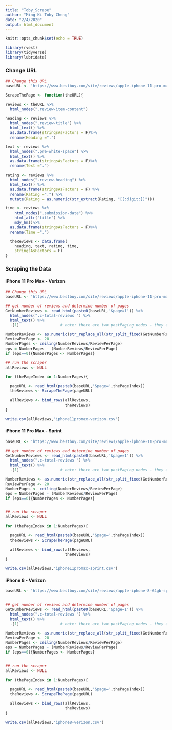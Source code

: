 ```yaml
---
title: "Toby_Scrape"
author: "Ming Ki Toby Cheng"
date: "2/4/2020"
output: html_document
---
```


```r
knitr::opts_chunk$set(echo = TRUE)
```

```r
library(rvest)
library(tidyverse)
library(lubridate)
```
### Change URL
```r
## Change this URL
baseURL <- 'https://www.bestbuy.com/site/reviews/apple-iphone-11-pro-max-256gb-space-gray-verizon/6341561?variant=A'
```


```r
ScrapeThePage <- function(theURL){

reviews <- theURL %>%
  html_nodes(".review-item-content")

heading <- reviews %>%
  html_nodes(".review-title") %>%
  html_text() %>%
  as.data.frame(stringsAsFactors = F)%>%
  rename(Heading =".")

text <- reviews %>%
  html_nodes(".pre-white-space") %>%
  html_text() %>%
  as.data.frame(stringsAsFactors = F)%>%
  rename(Text =".")

rating <- reviews %>%
  html_nodes(".review-heading") %>%
  html_text() %>%
  as.data.frame(stringsAsFactors = F) %>%
  rename(Rating =".") %>%
  mutate(Rating = as.numeric(str_extract(Rating, "[[:digit:]]")))

time <- reviews %>%
    html_nodes(".submission-date") %>%
    html_attr("title") %>%
    mdy_hm()%>%
  as.data.frame(stringsAsFactors = F)%>%
  rename(Time =".") 

  theReviews <- data.frame(
    heading, text, rating, time,
    stringsAsFactors = F)
}
```


### Scraping the Data

#### iPhone 11 Pro Max - Verizon
```r
## Change this URL
baseURL <- 'https://www.bestbuy.com/site/reviews/apple-iphone-11-pro-max-256gb-space-gray-verizon/6341561?variant=A'

## get number of reviews and determine number of pages 
GetNumberReviews <- read_html(paste0(baseURL,'&page=1')) %>%
  html_nodes(".c-total-reviews ") %>%
  html_text() %>%
  .[1]                  # note: there are two postPaging nodes - they are identical so we just need the first one

NumberReviews <- as.numeric(str_replace_all(str_split_fixed(GetNumberReviews," ",3)[2], "[^[:alnum:]]", ""))
ReviewPerPage <- 20
NumberPages <- ceiling(NumberReviews/ReviewPerPage)  
eps = NumberPages - (NumberReviews/ReviewPerPage)
if (eps==0){NumberPages <- NumberPages}

## run the scraper
allReviews <- NULL

for (thePageIndex in 1:NumberPages){

  pageURL <- read_html(paste0(baseURL,'&page=',thePageIndex))
  theReviews <- ScrapeThePage(pageURL)
  
  allReviews <- bind_rows(allReviews,
                          theReviews)
}

write.csv(allReviews,'iphone11promax-verizon.csv')

```

#### iPhone 11 Pro Max - Sprint
```r
baseURL <- 'https://www.bestbuy.com/site/reviews/apple-iphone-11-pro-max-64gb-midnight-green-sprint/6341431?variant=A'

## get number of reviews and determine number of pages 
GetNumberReviews <- read_html(paste0(baseURL,'&page=1')) %>%
  html_nodes(".c-total-reviews ") %>%
  html_text() %>%
  .[1]                  # note: there are two postPaging nodes - they are identical so we just need the first one

NumberReviews <- as.numeric(str_replace_all(str_split_fixed(GetNumberReviews," ",3)[2], "[^[:alnum:]]", ""))
ReviewPerPage <- 20
NumberPages <- ceiling(NumberReviews/ReviewPerPage)  
eps = NumberPages - (NumberReviews/ReviewPerPage)
if (eps==0){NumberPages <- NumberPages}


## run the scraper
allReviews <- NULL

for (thePageIndex in 1:NumberPages){

  pageURL <- read_html(paste0(baseURL,'&page=',thePageIndex))
  theReviews <- ScrapeThePage(pageURL)
  
  allReviews <- bind_rows(allReviews,
                          theReviews)
}

write.csv(allReviews,'iphone11promax-sprint.csv')

```

#### iPhone 8 - Verizon
```r
baseURL <- 'https://www.bestbuy.com/site/reviews/apple-iphone-8-64gb-space-gray-verizon/6009931?variant=A'


## get number of reviews and determine number of pages 
GetNumberReviews <- read_html(paste0(baseURL,'&page=1')) %>%
  html_nodes(".c-total-reviews ") %>%
  html_text() %>%
  .[1]                  # note: there are two postPaging nodes - they are identical so we just need the first one

NumberReviews <- as.numeric(str_replace_all(str_split_fixed(GetNumberReviews," ",3)[2], "[^[:alnum:]]", ""))
ReviewPerPage <- 20
NumberPages <- ceiling(NumberReviews/ReviewPerPage)  
eps = NumberPages - (NumberReviews/ReviewPerPage)
if (eps==0){NumberPages <- NumberPages}


## run the scraper
allReviews <- NULL

for (thePageIndex in 1:NumberPages){

  pageURL <- read_html(paste0(baseURL,'&page=',thePageIndex))
  theReviews <- ScrapeThePage(pageURL)
  
  allReviews <- bind_rows(allReviews,
                          theReviews)
}

write.csv(allReviews,'iphone8-verizon.csv')

```
